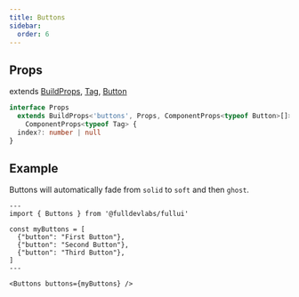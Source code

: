 ```yaml
---
title: Buttons
sidebar: 
  order: 6
---
```


## Props
extends [BuildProps](/guides/components), [Tag](/components/tag), [Button](/components/button)
```ts
interface Props
  extends BuildProps<'buttons', Props, ComponentProps<typeof Button>[]>,
    ComponentProps<typeof Tag> {
  index?: number | null
}
```

## Example
Buttons will automatically fade from `solid` to `soft` and then `ghost`.
```astro live
---
import { Buttons } from '@fulldevlabs/fullui'

const myButtons = [
  {"button": "First Button"},
  {"button": "Second Button"},
  {"button": "Third Button"},
]
---

<Buttons buttons={myButtons} />
```